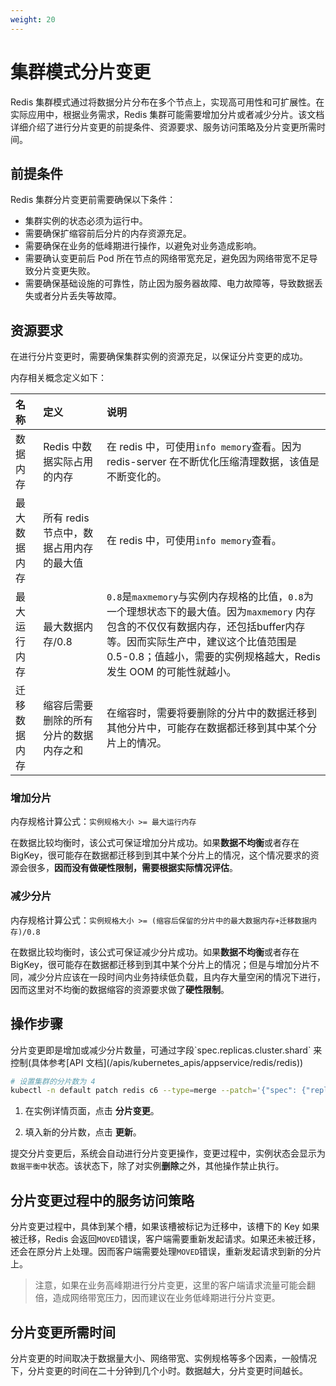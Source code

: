 ```yaml
---
weight: 20
---
```


# 集群模式分片变更

Redis 集群模式通过将数据分片分布在多个节点上，实现高可用性和可扩展性。在实际应用中，根据业务需求，Redis 集群可能需要增加分片或者减少分片。该文档详细介绍了进行分片变更的前提条件、资源要求、服务访问策略及分片变更所需时间。


## 前提条件

Redis 集群分片变更前需要确保以下条件：

* 集群实例的状态必须为运行中。
* 需要确保扩缩容前后分片的内存资源充足。
* 需要确保在业务的低峰期进行操作，以避免对业务造成影响。
* 需要确认变更前后 Pod 所在节点的网络带宽充足，避免因为网络带宽不足导致分片变更失败。
* 需要确保基础设施的可靠性，防止因为服务器故障、电力故障等，导致数据丢失或者分片丢失等故障。


## 资源要求

在进行分片变更时，需要确保集群实例的资源充足，以保证分片变更的成功。

内存相关概念定义如下：

| 名称         | 定义              | 说明           |
|:-------------|:------------------|:---------------|
| 数据内存     | Redis 中数据实际占用的内存 | 在 redis 中，可使用`info memory`查看。因为 redis-server 在不断优化压缩清理数据，该值是不断变化的。 |
| 最大数据内存 | 所有 redis 节点中，数据占用内存的最大值 | 在 redis 中，可使用`info memory`查看。 |
| 最大运行内存 | 最大数据内存/0.8 | `0.8`是`maxmemory`与实例内存规格的比值，`0.8`为一个理想状态下的最大值。因为`maxmemory` 内存包含的不仅仅有数据内存，还包括buffer内存等。因而实际生产中，建议这个比值范围是 0.5-0.8；值越小，需要的实例规格越大，Redis 发生 OOM 的可能性就越小。|
| 迁移数据内存 | 缩容后需要删除的所有分片的数据内存之和 | 在缩容时，需要将要删除的分片中的数据迁移到其他分片中，可能存在数据都迁移到其中某个分片上的情况。 |

### 增加分片

内存规格计算公式：`实例规格大小 >= 最大运行内存`


在数据比较均衡时，该公式可保证增加分片成功。如果**数据不均衡**或者存在 BigKey，很可能存在数据都迁移到到其中某个分片上的情况，这个情况要求的资源会很多，**因而没有做硬性限制，需要根据实际情况评估**。


### 减少分片

内存规格计算公式：`实例规格大小 >= (缩容后保留的分片中的最大数据内存+迁移数据内存)/0.8`


在数据比较均衡时，该公式可保证减少分片成功。如果**数据不均衡**或者存在 BigKey，很可能存在数据都迁移到到其中某个分片上的情况；但是与增加分片不同，减少分片应该在一段时间内业务持续低负载，且内存大量空闲的情况下进行，因而这里对不均衡的数据缩容的资源要求做了**硬性限制**。


## 操作步骤

<Tabs>
<Tab label="CLI">
分片变更即是增加或减少分片数量，可通过字段`spec.replicas.cluster.shard` 来控制(具体参考[API 文档](/apis/kubernetes_apis/appservice/redis/redis))

```bash
# 设置集群的分片数为 4
kubectl -n default patch redis c6 --type=merge --patch='{"spec": {"replicas":{"cluster":{"shard": 4}}}}'
```
</Tab>
<Tab label="Web Console">

1. 在实例详情页面，点击 **分片变更**。

2. 填入新的分片数，点击 **更新**。
</Tab>
</Tabs>

提交分片变更后，系统会自动进行分片变更操作，变更过程中，实例状态会显示为`数据平衡中`状态。该状态下，除了对实例**删除**之外，其他操作禁止执行。

## 分片变更过程中的服务访问策略

分片变更过程中，具体到某个槽，如果该槽被标记为迁移中，该槽下的 Key 如果被迁移，Redis 会返回`MOVED`错误，客户端需要重新发起请求。如果还未被迁移，还会在原分片上处理。因而客户端需要处理`MOVED`错误，重新发起请求到新的分片上。

> 注意，如果在业务高峰期进行分片变更，这里的客户端请求流量可能会翻倍，造成网络带宽压力，因而建议在业务低峰期进行分片变更。

## 分片变更所需时间

分片变更的时间取决于数据量大小、网络带宽、实例规格等多个因素，一般情况下，分片变更的时间在二十分钟到几个小时。数据越大，分片变更时间越长。

